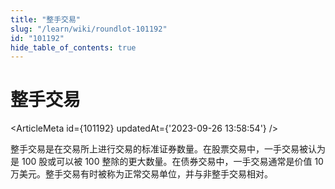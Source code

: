```yaml
---
title: "整手交易"
slug: "/learn/wiki/roundlot-101192"
id: "101192"
hide_table_of_contents: true
---
```



# 整手交易

<ArticleMeta id={101192} updatedAt={'2023-09-26 13:58:54'} />
<div className='border-solid border-b border-t-0 my-4 border-[var(--ifm-color-gray-300)]' />

整手交易是在交易所上进行交易的标准证券数量。在股票交易中，一手交易被认为是 100 股或可以被 100 整除的更大数量。在债券交易中，一手交易通常是价值 10 万美元。整手交易有时被称为正常交易单位，并与非整手交易相对。
